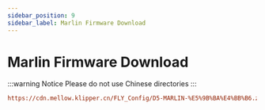 ```yaml
---
sidebar_position: 9
sidebar_label: Marlin Firmware Download
---
```


# Marlin Firmware Download

:::warning Notice
Please do not use Chinese directories
:::

```cfg
https://cdn.mellow.klipper.cn/FLY_Config/D5-MARLIN-%E5%9B%BA%E4%BB%B6.zip
```
